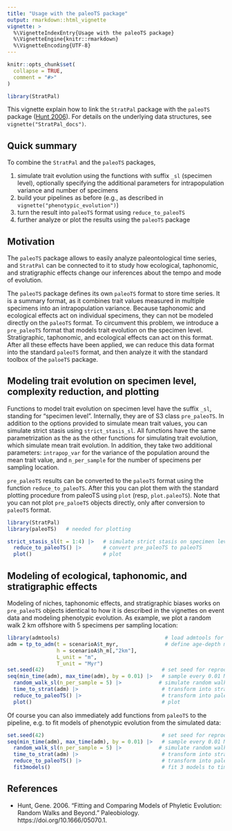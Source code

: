 ```yaml
---
title: "Usage with the paleoTS package"
output: rmarkdown::html_vignette
vignette: >
  %\VignetteIndexEntry{Usage with the paleoTS package}
  %\VignetteEngine{knitr::rmarkdown}
  %\VignetteEncoding{UTF-8}
---
```


```r
knitr::opts_chunk$set(
  collapse = TRUE,
  comment = "#>"
)
```

```r
library(StratPal)
```

This vignette explain how to link the `StratPal` package with the `paleoTS` package ([Hunt 2006](#References)). For details on the underlying data structures, see `vignette("StratPal_docs")`.

## Quick summary

To combine the `StratPal` and the `paleoTS` packages,

1. simulate trait evolution using the functions with suffix `_sl` (specimen level), optionally specifying the additional parameters for intrapopulation variance and number of specimens
2. build your pipelines as before (e.g., as described in `vignette("phenotypic_evolution")`)
3. turn the result into `paleoTS` format using `reduce_to_paleoTS`
4. further analyze or plot the results using the `paleoTS` package

## Motivation

The `paleoTS` package allows to easily analyze paleontological time series, and `StratPal` can be connected to it to study how ecological, taphonomic, and stratigraphic effects change our inferences about the tempo and mode of evolution.

The `paleoTS` package defines its own `paleoTS` format to store time series. It is a summary format, as it combines trait values measured in multiple specimens into an intrapopulation variance. Because taphonomic and ecological effects act on individual specimens, they can not be modeled directly on the `paleoTS` format. To circumvent this problem, we introduce a `pre_paleoTS` format that models trait evolution on the specimen level. Stratigraphic, taphonomic, and ecological effects can act on this format. After all these effects have been applied, we can reduce this data format into the standard `paleoTS` format, and then analyze it with the standard toolbox of the `paloeTS` package.

## Modeling trait evolution on specimen level, complexity reduction, and plotting

Functions to model trait evolution on specimen level have the suffix `_sl`, standing for "specimen level". Internally, they are of S3 class `pre_paleoTS`. In addition to the options provided to simulate mean trait values, you can simulate strict stasis using `strict_stasis_sl`. All functions have the same parametrization as the as the other functions for simulating trait evolution, which simulate mean trait evolution. In addition, they take two additional parameters: `intrapop_var` for the variance of the population around the mean trait value, and `n_per_sample` for the number of specimens per sampling location.

`pre_paleoTS` results can be converted to the `paleoTS` format using the function `reduce_to_paleoTS`. After this you can plot them with the standard plotting procedure from paleoTS using `plot` (resp, `plot.paleoTS`). Note that you can not plot `pre_paloeTS` objects directly, only after conversion to `paleoTS` format.

```r
library(StratPal)
library(paleoTS)   # needed for plotting

strict_stasis_sl(t = 1:4) |>   # simulate strict stasis on specimen level in `pre_paleoTS` format
  reduce_to_paleoTS() |>       # convert pre_paleoTS to paleoTS
  plot()                       # plot
```

## Modeling of ecological, taphonomic, and stratigraphic effects

Modeling of niches, taphonomic effects, and stratigraphic biases works on `pre_paleoTS` objects identical to how it is described in the vignettes on event data and modeling phenotypic evolution. As example, we plot a random walk 2 km offshore with 5 specimens per sampling location:

```r
library(admtools)                                  # load admtools for stratigraphic transformation
adm = tp_to_adm(t = scenarioA$t_myr,               # define age-depth model
                h = scenarioA$h_m[,"2km"],
                L_unit = "m",
                T_unit = "Myr")    
set.seed(42)                                      # set seed for reproducibility
seq(min_time(adm), max_time(adm), by = 0.01) |>   # sample every 0.01 Myr
  random_walk_sl(n_per_sample = 5) |>            # simulate random walk on specimen level
  time_to_strat(adm) |>                           # transform into stratigraphic domain
  reduce_to_paleoTS() |>                          # transform into paleoTS format
  plot()                                          # plot
```

Of course you can also immediately add functions from `paleoTS` to the pipeline, e.g. to fit models of phenotypic evolution from the simulated data:

```r
set.seed(42)                                      # set seed for reproducibility
seq(min_time(adm), max_time(adm), by = 0.01) |>   # sample every 0.01 Myr
  random_walk_sl(n_per_sample = 5) |>            # simulate random walk on specimen level
  time_to_strat(adm) |>                           # transform into stratigraphic domain
  reduce_to_paleoTS() |>                          # transform into paleoTS format
  fit3models()                                    # fit 3 models to time series
```

## References {#References}

* Hunt, Gene. 2006. “Fitting and Comparing Models of Phyletic Evolution: Random Walks and Beyond.” Paleobiology. https://doi.org/10.1666/05070.1.
